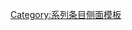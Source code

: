 <noinclude>
{{noteTA
|G1=football
|G2=fcbarcelona
}}
</noinclude>
{{Sidebar
| name = 利昂内尔·梅西系列
| class = vcard hlist
| style = border: 4px double #87CEEB;
| titlestyle = font-size: 100%; padding: 0; line-height: 150%;
| title=
<table><tr>
<td style="background:#9acdff; vertical-align:middle; padding:5px;">[[File:Messi vs Nigeria 2018.jpg|150px||alt=利昂内尔·梅西|border]]</td>
<td style="background:#9acdff; vertical-align:middle; padding:6px;"><span style="font-size:0.75em;">{{color|#000000|此文章属于}}</span><br><span class="vcard"><span class="fn"><span style="font-size:1.45em;">[[利昂内尔·梅西|{{color|#FFF|利昂内尔·梅西}}]]</span></span><br><span style="font-size:0.75em;">{{color|#000000|系列的一部分}}</span><td></td>
<tr></tr><table></table>
| contentstyle = padding:0.3em;
| navbarstyle = text-align:center;

| content1 =
'''[[阿根廷|{{color|#000|阿根廷}}]][[足球运动员|{{color|#000|足球运动员}}]]'''<br />
* [[利昂内尔·梅西国际比赛进球列表|国际比赛进球列表]]
* [[利昂内尔·梅西生涯成就列表|生涯成就]]
* [[梅罗之争|-{zh-cn:梅罗;zh-hk:美朗;zh-tw:梅羅}-之争]]
----
'''[[名祖|{{color|#000|名祖}}]]'''
* [[利昂内尔·梅西]]
----
'''[[电影|{{color|#000|个人电影}}]]'''
* {{le|梅西 (2014年电影)|Messi (2014 film)|梅西（2014年）}}
* {{le|梅西 (2017年电影)|Messi (2017 film)|梅西（2017年）}}
}}<noinclude>
[[Category:系列条目侧面模板]]
</noinclude>